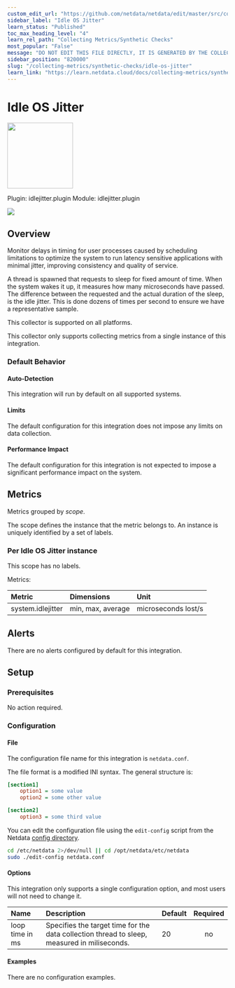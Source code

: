 ```yaml
---
custom_edit_url: "https://github.com/netdata/netdata/edit/master/src/collectors/idlejitter.plugin/metadata.yaml"
sidebar_label: "Idle OS Jitter"
learn_status: "Published"
toc_max_heading_level: "4"
learn_rel_path: "Collecting Metrics/Synthetic Checks"
most_popular: "False"
message: "DO NOT EDIT THIS FILE DIRECTLY, IT IS GENERATED BY THE COLLECTOR'S metadata.yaml FILE"
sidebar_position: "820000"
slug: "/collecting-metrics/synthetic-checks/idle-os-jitter"
learn_link: "https://learn.netdata.cloud/docs/collecting-metrics/synthetic-checks/idle-os-jitter"
---
```



# Idle OS Jitter


<img src="https://netdata.cloud/img/syslog.png" width="150"/>


Plugin: idlejitter.plugin
Module: idlejitter.plugin

<img src="https://img.shields.io/badge/maintained%20by-Netdata-%2300ab44" />

## Overview

Monitor delays in timing for user processes caused by scheduling limitations to optimize the system to run latency sensitive applications with minimal jitter, improving consistency and quality of service.


A thread is spawned that requests to sleep for fixed amount of time. When the system wakes it up, it measures how many microseconds have passed. The difference between the requested and the actual duration of the sleep, is the idle jitter. This is done dozens of times per second to ensure we have a representative sample.


This collector is supported on all platforms.

This collector only supports collecting metrics from a single instance of this integration.


### Default Behavior

#### Auto-Detection

This integration will run by default on all supported systems.

#### Limits

The default configuration for this integration does not impose any limits on data collection.

#### Performance Impact

The default configuration for this integration is not expected to impose a significant performance impact on the system.


## Metrics

Metrics grouped by *scope*.

The scope defines the instance that the metric belongs to. An instance is uniquely identified by a set of labels.



### Per Idle OS Jitter instance



This scope has no labels.

Metrics:

| Metric | Dimensions | Unit |
|:------|:----------|:----|
| system.idlejitter | min, max, average | microseconds lost/s |



## Alerts

There are no alerts configured by default for this integration.


## Setup

### Prerequisites

No action required.

### Configuration

#### File

The configuration file name for this integration is `netdata.conf`.

The file format is a modified INI syntax. The general structure is:

```ini
[section1]
    option1 = some value
    option2 = some other value

[section2]
    option3 = some third value
```
You can edit the configuration file using the `edit-config` script from the
Netdata [config directory](/docs/netdata-agent/configuration#the-netdata-config-directory).

```bash
cd /etc/netdata 2>/dev/null || cd /opt/netdata/etc/netdata
sudo ./edit-config netdata.conf
```
#### Options

This integration only supports a single configuration option, and most users will not need to change it.


| Name | Description | Default | Required |
|:----|:-----------|:-------|:--------:|
| loop time in ms | Specifies the target time for the data collection thread to sleep, measured in miliseconds. | 20 | no |

#### Examples
There are no configuration examples.


